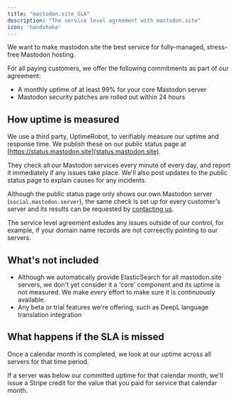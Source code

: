 ```yaml
---
title: "mastodon.site SLA"
description: "The service level agreement with mastodon.site"
icon: 'handshake'
---
```


We want to make mastodon.site the best service for fully-managed, stress-free Mastodon hosting.

For all paying customers, we offer the following commitments as part of our agreement:

- A monthly uptime of at least 99% for your core Mastodon server
- Mastodon security patches are rolled out within 24 hours

## How uptime is measured

We use a third party, UptimeRobot, to verifiably measure our uptime and response time. We publish these on our public status page at [https://status.mastodon.site](status.mastodon.site).

They check all our Mastodon services every minute of every day, and report it immediately if any issues take place. We'll also post updates to the public status page to explain causes for any incidents.

Although the public status page only shows our own Mastodon server (`social.mastodon.server`), the same check is set up for every customer's server and its results can be requested by [contacting us](/support/overview).

The service level agreement exludes any issues outside of our control, for example, if your domain name records are not correectly pointing to our servers.

## What's not included

- Although we automatically provide ElasticSearch for all mastodon.site servers, we don't yet consider it a 'core' component and its uptime is not measured. We make every effort to make sure it is continuously available.
- Any beta or trial features we're offering, such as DeepL language translation integration

## What happens if the SLA is missed

Once a calendar month is completed, we look at our uptime across all servers for that time period.

If a server was below our committed uptime for that calendar month, we'll issue a Stripe credit for the value that you paid for service that calendar month.